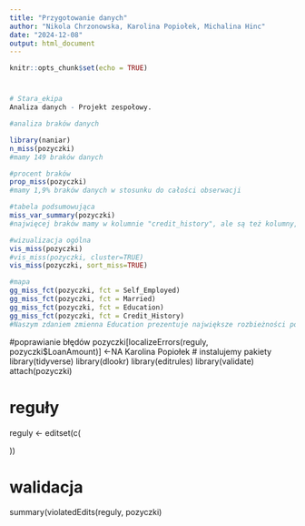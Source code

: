 ```yaml
---
title: "Przygotowanie danych"
author: "Nikola Chrzonowska, Karolina Popiołek, Michalina Hinc"
date: "2024-12-08"
output: html_document
---
```


```r
knitr::opts_chunk$set(echo = TRUE)
```

#
```r
# Stara_ekipa
Analiza danych - Projekt zespołowy.

#analiza braków danych

library(naniar)
n_miss(pozyczki)
#mamy 149 braków danych

#procent braków
prop_miss(pozyczki)
#mamy 1,9% braków danych w stosunku do całości obserwacji

#tabela podsumowująca
miss_var_summary(pozyczki)
#najwięcej braków mamy w kolumnie "credit_history", ale są też kolumny, w których jest komplet danych

#wizualizacja ogólna
vis_miss(pozyczki)
#vis_miss(pozyczki, cluster=TRUE)
vis_miss(pozyczki, sort_miss=TRUE)

#mapa
gg_miss_fct(pozyczki, fct = Self_Employed)
gg_miss_fct(pozyczki, fct = Married)
gg_miss_fct(pozyczki, fct = Education)
gg_miss_fct(pozyczki, fct = Credit_History)
#Naszym zdaniem zmienna Education prezentuje największe rozbieżności pomiędzy brakami danych.
```

#poprawianie błędów
pozyczki[localizeErrors(reguly, pozyczki$LoanAmount)] <-NA
Karolina Popiołek
# instalujemy pakiety
library(tidyverse)
library(dlookr)
library(editrules)
library(validate)
attach(pozyczki)

# reguły
reguly <- editset(c(
  
  
  
))

# walidacja
summary(violatedEdits(reguly, pozyczki)